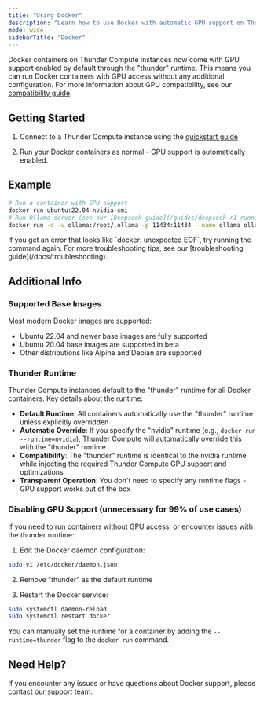 ```yaml
---
title: "Using Docker"
description: "Learn how to use Docker with automatic GPU support on Thunder Compute instances. Run containers, manage images, and troubleshoot common Docker issues."
mode: wide
sidebarTitle: "Docker"
---
```


Docker containers on Thunder Compute instances now come with GPU support enabled by default through the "thunder" runtime. This means you can run Docker containers with GPU access without any additional configuration. For more information about GPU compatibility, see our [compatibility guide](/docs/compatibility).

## Getting Started

1. Connect to a Thunder Compute instance using the [quickstart guide](/quickstart)

2. Run your Docker containers as normal - GPU support is automatically enabled.

## Example

```bash
# Run a container with GPU support
docker run ubuntu:22.04 nvidia-smi
# Run Ollama server (see our [Deepseek guide](/guides/deepseek-r1-running-locally-on-thunder-compute) for an example use case)
docker run -d -v ollama:/root/.ollama -p 11434:11434 --name ollama ollama/ollama
```

<Warning>
  If you get an error that looks like `docker: unexpected EOF`, try running the
  command again. For more troubleshooting tips, see our [troubleshooting
  guide](/docs/troubleshooting).
</Warning>

## Additional Info

### Supported Base Images

Most modern Docker images are supported:

- Ubuntu 22.04 and newer base images are fully supported
- Ubuntu 20.04 base images are supported in beta
- Other distributions like Alpine and Debian are supported

### Thunder Runtime

Thunder Compute instances default to the "thunder" runtime for all Docker containers. Key details about the runtime:

- **Default Runtime**: All containers automatically use the "thunder" runtime unless explicitly overridden
- **Automatic Override**: If you specify the "nvidia" runtime (e.g., `docker run --runtime=nvidia`), Thunder Compute will automatically override this with the "thunder" runtime
- **Compatibility**: The "thunder" runtime is identical to the nvidia runtime while injecting the required Thunder Compute GPU support and optimizations
- **Transparent Operation**: You don't need to specify any runtime flags - GPU support works out of the box

### Disabling GPU Support (unnecessary for 99% of use cases)

If you need to run containers without GPU access, or encounter issues with the thunder runtime:

1. Edit the Docker daemon configuration:

```bash
sudo vi /etc/docker/daemon.json
```

2. Remove "thunder" as the default runtime

3. Restart the Docker service:

```bash
sudo systemctl daemon-reload
sudo systemctl restart docker
```

You can manually set the runtime for a container by adding the `--runtime=thunder` flag to the `docker run` command.

## Need Help?

If you encounter any issues or have questions about Docker support, please contact our support team.